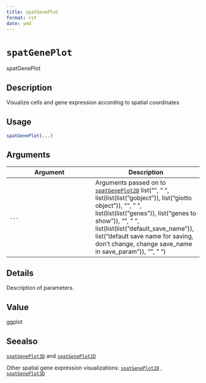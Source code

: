 ```yaml
--- 
title: spatGenePlot 
format: rst 
date: ymd 
--- 
```

# `spatGenePlot`

spatGenePlot


## Description

Visualize cells and gene expression according to spatial coordinates


## Usage

```r
spatGenePlot(...)
```


## Arguments

Argument      |Description
------------- |----------------
`...`     |      Arguments passed on to [`spatGenePlot2D`](#spatgeneplot2d)   list("\n", "    ", list(list(list("gobject")), list("giotto object")), "\n", "    ", list(list(list("genes")), list("genes to show")), "\n", "    ", list(list(list("default_save_name")), list("default save name for saving, don't change, change save_name in save_param")), "\n", "  ")


## Details

Description of parameters.


## Value

ggplot


## Seealso

[`spatGenePlot3D`](#spatgeneplot3d) and [`spatGenePlot2D`](#spatgeneplot2d) 
 
 Other spatial gene expression visualizations:
 [`spatGenePlot2D`](#spatgeneplot2d) ,
 [`spatGenePlot3D`](#spatgeneplot3d)


